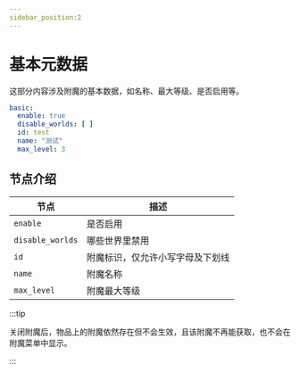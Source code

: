 ```yaml
---
sidebar_position:2
---
```


# 基本元数据

这部分内容涉及附魔的基本数据，如名称、最大等级、是否启用等。

```yaml
basic:
  enable: true
  disable_worlds: [ ]
  id: test
  name: "测试"
  max_level: 3
```

## 节点介绍
| 节点            | 描述                       |
|-----------------|----------------------------|
| `enable`        | 是否启用                   |
| `disable_worlds`| 哪些世界里禁用           |
| `id`            | 附魔标识，仅允许小写字母及下划线|
| `name`          | 附魔名称                    |
| `max_level`     | 附魔最大等级                |

:::tip

关闭附魔后，物品上的附魔依然存在但不会生效，且该附魔不再能获取，也不会在附魔菜单中显示。

:::